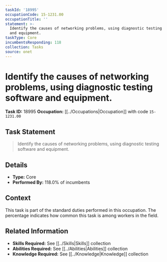 ```yaml
---
taskId: '18995'
occupationCode: 15-1231.00
occupationTitle: ''
statement: >-
  Identify the causes of networking problems, using diagnostic testing software
  and equipment.
taskType: Core
incumbentsResponding: 118
collection: Tasks
source: onet
---
```

# Identify the causes of networking problems, using diagnostic testing software and equipment.

**Task ID:** 18995
**Occupation:** [[../Occupations|Occupation]] with code `15-1231.00`

## Task Statement

> Identify the causes of networking problems, using diagnostic testing software and equipment.

## Details

- **Type:** Core
- **Performed By:** 118.0% of incumbents

## Context

This task is part of the standard duties performed in this occupation. The percentage indicates how common this task is among workers in the field.

## Related Information

- **Skills Required:** See [[../Skills|Skills]] collection
- **Abilities Required:** See [[../Abilities|Abilities]] collection
- **Knowledge Required:** See [[../Knowledge|Knowledge]] collection
